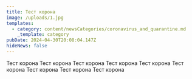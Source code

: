 ```yaml
---
title: Тест корона
image: /uploads/1.jpg
templates:
  - category: content/newsCategories/coronavirus_and_quarantine.md
    _template: category
pubDate: 2024-04-30T20:08:04.147Z
hideNews: false
---
```


Тест корона Тест корона Тест корона Тест корона Тест корона Тест корона Тест корона Тест корона Тест корона 

